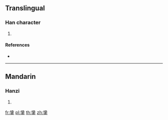 {{character info/new}}
==Translingual==

===Han character===
{{Han char|rn=167|rad=金|as=10|sn=18|four=27109|canj=ODC}}

# {{defn|Han|sort=金10}}

====References====
* {{Han ref|kx=1318.030|dkj=40733|hdz=64241.130|uh=93A5|ud=37797|bh=F16B|bd=61803}}

----

==Mandarin==

===Hanzi===
{{cmn-hanzi|pin=[[tiáo]] ([[tiao2]])|wg=t'iao<sup>2</sup>}}

# {{defn|lang=cmn|sort=金10}}

[[fr:鎥]]
[[pl:鎥]]
[[th:鎥]]
[[zh:鎥]]